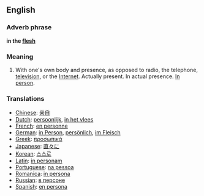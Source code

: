 ==English==

===Adverb phrase===
'''in the [[flesh]]'''

===Meaning===
#With one's own body and presence, as opposed to radio, the telephone, [[television]], or the [[Internet]]. Actually present. In actual presence. [[In person]].

===Translations===
*[[Chinese]]: [[亲自]]
*[[Dutch]]: [[persoonlijk]], [[in het vlees]]
*[[French]]: [[en personne]]
*[[German]]: [[in Person]], [[persönlich]], [[im Fleisch]]
*[[Greek]]: [[προσωπικά]]
*[[Japanese]]: [[直々に]]
*[[Korean]]: [[스스로]]
*[[Latin]]: [[in personam]]
*[[Portuguese]]: [[na pessoa]]
*[[Romanica]]: [[in persona]]
*[[Russian]]: [[в персоне]]
*[[Spanish]]: [[en persona]]